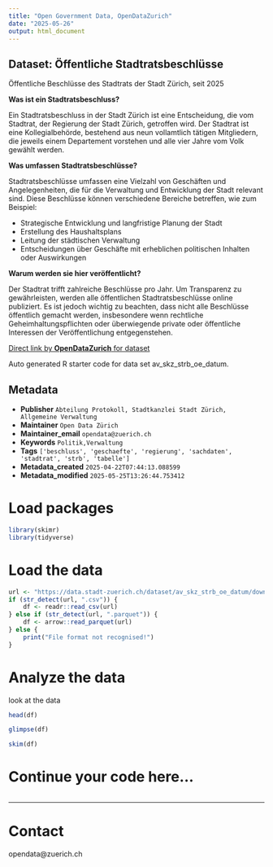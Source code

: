 ```yaml
---
title: "Open Government Data, OpenDataZurich"
date: "2025-05-26"
output: html_document
---
```


## Dataset: Öffentliche Stadtratsbeschlüsse

Öffentliche Beschlüsse des Stadtrats der Stadt Zürich, seit 2025

**Was ist ein Stadtratsbeschluss?**

Ein Stadtratsbeschluss in der Stadt Zürich ist eine Entscheidung, die vom Stadtrat, der Regierung der Stadt Zürich, getroffen wird. Der Stadtrat ist eine Kollegialbehörde, bestehend aus neun vollamtlich tätigen Mitgliedern, die jeweils einem Departement vorstehen und alle vier Jahre vom Volk gewählt werden.

**Was umfassen Stadtratsbeschlüsse?**

Stadtratsbeschlüsse umfassen eine Vielzahl von Geschäften und Angelegenheiten, die für die Verwaltung und Entwicklung der Stadt relevant sind. Diese Beschlüsse können verschiedene Bereiche betreffen, wie zum Beispiel:

 - Strategische Entwicklung und langfristige Planung der Stadt
 - Erstellung des Haushaltsplans
 - Leitung der städtischen Verwaltung
 - Entscheidungen über Geschäfte mit erheblichen politischen Inhalten oder Auswirkungen

**Warum werden sie hier veröffentlicht?**

Der Stadtrat trifft zahlreiche Beschlüsse pro Jahr. Um Transparenz zu gewährleisten, werden alle öffentlichen Stadtratsbeschlüsse online publiziert. Es ist jedoch wichtig zu beachten, dass nicht alle Beschlüsse öffentlich gemacht werden, insbesondere wenn rechtliche Geheimhaltungspflichten oder überwiegende private oder öffentliche Interessen der Veröffentlichung entgegenstehen.



[Direct link by **OpenDataZurich** for dataset](https://data.stadt-zuerich.ch/dataset/av_skz_strb_oe_datum)

Auto generated R starter code for data set av_skz_strb_oe_datum.

## Metadata

- **Publisher** `Abteilung Protokoll, Stadtkanzlei Stadt Zürich, Allgemeine Verwaltung`
- **Maintainer** `Open Data Zürich`
- **Maintainer_email** `opendata@zuerich.ch`
- **Keywords** `Politik,Ver­walt­ung`
- **Tags** `['beschluss', 'geschaefte', 'regierung', 'sachdaten', 'stadtrat', 'strb', 'tabelle']`
- **Metadata_created** `2025-04-22T07:44:13.088599`
- **Metadata_modified** `2025-05-25T13:26:44.753412`


# Load packages

```r
library(skimr)
library(tidyverse)
```

# Load the data

```r
url <- "https://data.stadt-zuerich.ch/dataset/av_skz_strb_oe_datum/download/SKZ-Beschluesse.csv"
if (str_detect(url, ".csv")) {
    df <- readr::read_csv(url)
} else if (str_detect(url, ".parquet")) {
    df <- arrow::read_parquet(url)
} else {
    print("File format not recognised!")
}
```

# Analyze the data

look at the data
```r
head(df)
```

```r
glimpse(df)
```

```r
skim(df)
```

# Continue your code here...

```r

```

------------------------------------------------------------------------

# Contact

opendata@zuerich.ch
